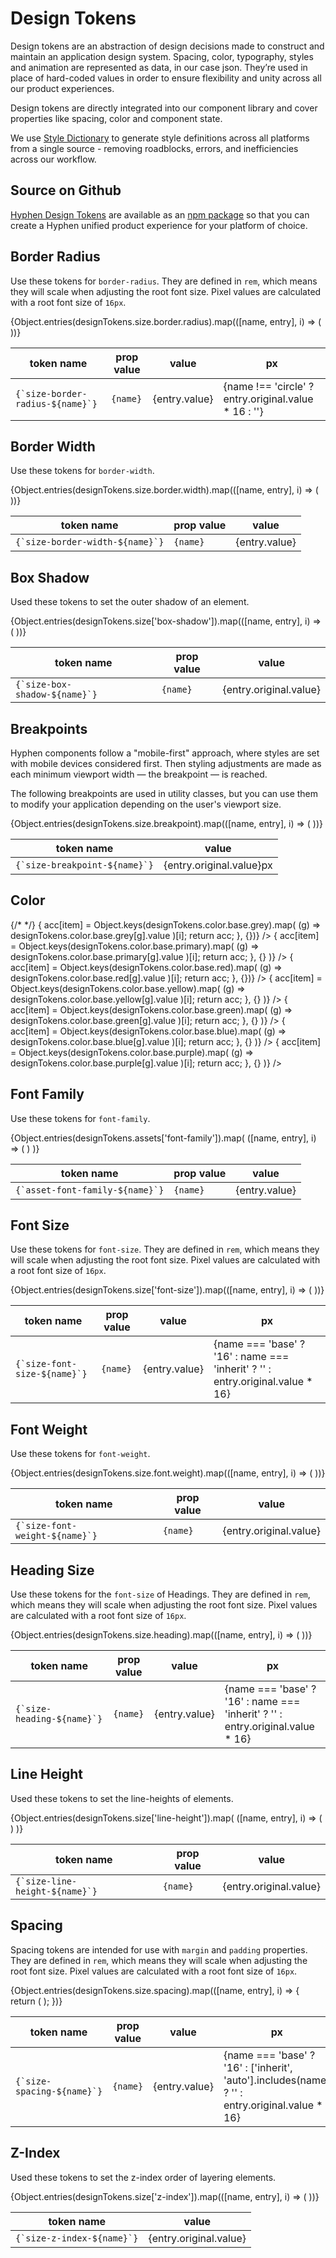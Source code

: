 
<Meta title="Foundation/Design Tokens" />

# Design Tokens

Design tokens are an abstraction of design decisions made to construct and maintain an application design system. Spacing, color, typography, styles and animation are represented as data, in our case json. They’re used in place of hard-coded values in order to ensure flexibility and unity across all our product experiences.

Design tokens are directly integrated into our component library and cover properties like spacing, color and component state.

We use [Style Dictionary](https://amzn.github.io/style-dictionary/) to generate style definitions across all platforms from a single source - removing roadblocks, errors, and inefficiencies across our workflow.

## Source on Github

[Hyphen Design Tokens](https://github.com/hyphen/hyphen-design-tokens) are available as an [npm package](https://www.npmjs.com/package/@hyphen/hyphen-design-tokens) so that you can create a Hyphen unified product experience for your platform of choice.

## Border Radius

Use these tokens for `border-radius`. They are defined in `rem`, which means they will scale when adjusting the root font size. Pixel values are calculated with a root font size of `16px`.

<table width="100%">
  <thead>
    <tr>
      <th>token name</th>
      <th>prop value</th>
      <th>value</th>
      <th>px</th>
    </tr>
  </thead>
  <tbody>
    {Object.entries(designTokens.size.border.radius).map(([name, entry], i) => (
      <tr key={i}>
        <td>
          <code>{`size-border-radius-${name}`}</code>
        </td>
        <td>
          <code>{name}</code>
        </td>
        <td>{entry.value}</td>
        <td>{name !== 'circle' ? entry.original.value * 16 : ''}</td>
      </tr>
    ))}
  </tbody>
</table>

## Border Width

Use these tokens for `border-width`.

<table width="100%">
  <thead>
    <tr>
      <th>token name</th>
      <th>prop value</th>
      <th>value</th>
    </tr>
  </thead>
  <tbody>
    {Object.entries(designTokens.size.border.width).map(([name, entry], i) => (
      <tr key={i}>
        <td>
          <code>{`size-border-width-${name}`}</code>
        </td>
        <td>
          <code>{name}</code>
        </td>
        <td>{entry.value}</td>
      </tr>
    ))}
  </tbody>
</table>

## Box Shadow

Used these tokens to set the outer shadow of an element.

<table width="100%">
  <thead>
    <tr>
      <th>token name</th>
      <th>prop value</th>
      <th>value</th>
    </tr>
  </thead>
  <tbody>
    {Object.entries(designTokens.size['box-shadow']).map(([name, entry], i) => (
      <tr key={i}>
        <td>
          <code>{`size-box-shadow-${name}`}</code>
        </td>
        <td>
          <code>{name}</code>
        </td>
        <td>{entry.original.value}</td>
      </tr>
    ))}
  </tbody>
</table>

## Breakpoints

Hyphen components follow a "mobile-first" approach, where styles are set with mobile devices considered first. Then styling adjustments are made as each minimum viewport width &mdash; the breakpoint &mdash; is reached.

The following breakpoints are used in utility classes, but you can use them to modify your application depending on the user's viewport size.

<table width="100%">
  <thead>
    <tr>
      <th>token name</th>
      <th>value</th>
    </tr>
  </thead>
  <tbody>
    {Object.entries(designTokens.size.breakpoint).map(([name, entry], i) => (
      <tr key={i}>
        <td>
          <code>{`size-breakpoint-${name}`}</code>
        </td>
        <td>{entry.original.value}px</td>
      </tr>
    ))}
  </tbody>
</table>

## Color

<ColorPalette>
  {/* <ColorItem
    title="color-base-white"
    subtitle="White"
    colors={[designTokens.color.base.white.value]}
  />
  <ColorItem
    title="color-base-black"
    subtitle="Black"
    colors={[designTokens.color.base.black.value]}
  />
  <ColorItem
    title="color-base-magenta"
    subtitle="Black"
    colors={[designTokens.color.base.magenta.value]}
  /> */}
  <ColorItem
    title="color-base-grey"
    subtitle="Grey"
    colors={Object.keys(designTokens.color.base.grey).reduce((acc, item, i) => {
      acc[item] = Object.keys(designTokens.color.base.grey).map(
        (g) => designTokens.color.base.grey[g].value
      )[i];
      return acc;
    }, {})}
  />
  <ColorItem
    title="color-base-primary"
    subtitle="Primary"
    colors={Object.keys(designTokens.color.base.primary).reduce(
      (acc, item, i) => {
        acc[item] = Object.keys(designTokens.color.base.primary).map(
          (g) => designTokens.color.base.primary[g].value
        )[i];
        return acc;
      },
      {}
    )}
  />
  <ColorItem
    title="color-base-red"
    subtitle="Red"
    colors={Object.keys(designTokens.color.base.red).reduce((acc, item, i) => {
      acc[item] = Object.keys(designTokens.color.base.red).map(
        (g) => designTokens.color.base.red[g].value
      )[i];
      return acc;
    }, {})}
  />
  <ColorItem
    title="color-base-yellow"
    subtitle="Primary"
    colors={Object.keys(designTokens.color.base.yellow).reduce(
      (acc, item, i) => {
        acc[item] = Object.keys(designTokens.color.base.yellow).map(
          (g) => designTokens.color.base.yellow[g].value
        )[i];
        return acc;
      },
      {}
    )}
  />
  <ColorItem
    title="color-base-green"
    subtitle="Green"
    colors={Object.keys(designTokens.color.base.green).reduce(
      (acc, item, i) => {
        acc[item] = Object.keys(designTokens.color.base.green).map(
          (g) => designTokens.color.base.green[g].value
        )[i];
        return acc;
      },
      {}
    )}
  />
  <ColorItem
    title="color-base-blue"
    subtitle="Blue"
    colors={Object.keys(designTokens.color.base.blue).reduce(
      (acc, item, i) => {
        acc[item] = Object.keys(designTokens.color.base.blue).map(
          (g) => designTokens.color.base.blue[g].value
        )[i];
        return acc;
      },
      {}
    )}
  />
  <ColorItem
    title="color-base-purple"
    subtitle="Purple"
    colors={Object.keys(designTokens.color.base.purple).reduce(
      (acc, item, i) => {
        acc[item] = Object.keys(designTokens.color.base.purple).map(
          (g) => designTokens.color.base.purple[g].value
        )[i];
        return acc;
      },
      {}
    )}
  />

</ColorPalette>

## Font Family

Use these tokens for `font-family`.

<table>
  <thead>
    <tr>
      <th>token name</th>
      <th>prop value</th>
      <th>value</th>
    </tr>
  </thead>
  <tbody>
    {Object.entries(designTokens.assets['font-family']).map(
      ([name, entry], i) => (
        <tr key={i}>
          <td>
            <code>{`asset-font-family-${name}`}</code>
          </td>
          <td>
            <code>{name}</code>
          </td>
          <td>{entry.value}</td>
        </tr>
      )
    )}
  </tbody>
</table>

## Font Size

Use these tokens for `font-size`. They are defined in `rem`, which means they will scale when adjusting the root font size. Pixel values are calculated with a root font size of `16px`.

<table width="100%">
  <thead>
    <tr>
      <th>token name</th>
      <th>prop value</th>
      <th>value</th>
      <th>px</th>
    </tr>
  </thead>
  <tbody>
    {Object.entries(designTokens.size['font-size']).map(([name, entry], i) => (
      <tr key={i}>
        <td>
          <code>{`size-font-size-${name}`}</code>
        </td>
        <td>
          <code>{name}</code>
        </td>
        <td>{entry.value}</td>
        <td>
          {name === 'base'
            ? '16'
            : name === 'inherit'
            ? ''
            : entry.original.value * 16}
        </td>
      </tr>
    ))}
  </tbody>
</table>

## Font Weight

Use these tokens for `font-weight`.

<table width="100%">
  <thead>
    <tr>
      <th>token name</th>
      <th>prop value</th>
      <th>value</th>
    </tr>
  </thead>
  <tbody>
    {Object.entries(designTokens.size.font.weight).map(([name, entry], i) => (
      <tr key={i}>
        <td>
          <code>{`size-font-weight-${name}`}</code>
        </td>
        <td>
          <code>{name}</code>
        </td>
        <td>{entry.original.value}</td>
      </tr>
    ))}
  </tbody>
</table>

## Heading Size

Use these tokens for the `font-size` of Headings. They are defined in `rem`, which means they will scale when adjusting the root font size. Pixel values are calculated with a root font size of `16px`.

<table width="100%">
  <thead>
    <tr>
      <th>token name</th>
      <th>prop value</th>
      <th>value</th>
      <th>px</th>
    </tr>
  </thead>
  <tbody>
    {Object.entries(designTokens.size.heading).map(([name, entry], i) => (
      <tr key={i}>
        <td>
          <code>{`size-heading-${name}`}</code>
        </td>
        <td>
          <code>{name}</code>
        </td>
        <td>{entry.value}</td>
        <td>
          {name === 'base'
            ? '16'
            : name === 'inherit'
            ? ''
            : entry.original.value * 16}
        </td>
      </tr>
    ))}
  </tbody>
</table>

## Line Height

Used these tokens to set the line-heights of elements.

<table width="100%">
  <thead>
    <tr>
      <th>token name</th>
      <th>prop value</th>
      <th>value</th>
    </tr>
  </thead>
  <tbody>
    {Object.entries(designTokens.size['line-height']).map(
      ([name, entry], i) => (
        <tr key={i}>
          <td>
            <code>{`size-line-height-${name}`}</code>
          </td>
          <td>
            <code>{name}</code>
          </td>
          <td>{entry.original.value}</td>
        </tr>
      )
    )}
  </tbody>
</table>

## Spacing

Spacing tokens are intended for use with `margin` and `padding` properties. They are defined in `rem`, which means they will scale when adjusting the root font size. Pixel values are calculated with a root font size of `16px`.

<table width="100%">
  <thead>
    <tr>
      <th>token name</th>
      <th>prop value</th>
      <th>value</th>
      <th>px</th>
    </tr>
  </thead>
  <tbody>
    {Object.entries(designTokens.size.spacing).map(([name, entry], i) => {
      return (
        <tr key={i}>
          <td>
            <code>{`size-spacing-${name}`}</code>
          </td>
          <td>
            <code>{name}</code>
          </td>
          <td>{entry.value}</td>
          <td>
            {name === 'base'
              ? '16'
              : ['inherit', 'auto'].includes(name)
              ? ''
              : entry.original.value * 16}
          </td>
        </tr>
      );
    })}
  </tbody>
</table>

## Z-Index

Used these tokens to set the z-index order of layering elements.

<table width="100%">
  <thead>
    <tr>
      <th>token name</th>
      <th>value</th>
    </tr>
  </thead>
  <tbody>
    {Object.entries(designTokens.size['z-index']).map(([name, entry], i) => (
      <tr key={i}>
        <td>
          <code>{`size-z-index-${name}`}</code>
        </td>
        <td>{entry.original.value}</td>
      </tr>
    ))}
  </tbody>
</table>
